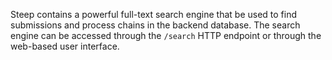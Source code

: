 Steep contains a powerful full-text search engine that be used to find <DocsLink href="#submissions">submissions</DocsLink> and <DocsLink href="#process-chains">process chains</DocsLink> in the backend database. The search engine can be accessed through the <DocsLink href="#get-search">`/search` HTTP endpoint</DocsLink> or through the <DocsLink href="#web-based-user-interface">web-based user interface</DocsLink>.
